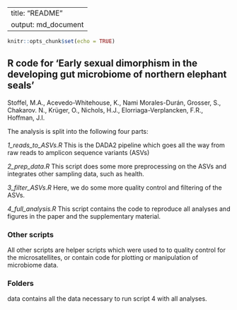 
---
title: "README"
output: md_document
---

```r
knitr::opts_chunk$set(echo = TRUE)
```

## R code for 'Early sexual dimorphism in the developing gut microbiome of northern elephant seals' 
Stoffel, M.A., Acevedo-Whitehouse, K., Nami Morales-Durán, Grosser, S., Chakarov. N., Krüger, O., Nichols, H.J., Elorriaga-Verplancken, F.R., Hoffman, J.I.


The analysis is split into the following four parts:

_1_reads_to_ASVs.R_
This is the DADA2 pipeline which goes all the way from raw reads to 
amplicon sequence variants (ASVs)

_2_prep_data.R_
This script does some more preprocessing on the ASVs and integrates
other sampling data, such as health.

_3_filter_ASVs.R_
Here, we do some more quality control and filtering of the ASVs.

_4_full_analysis.R_
This script contains the code to reproduce all analyses and figures 
in the paper and the supplementary material.

### Other scripts
All other scripts are helper scripts which were used to to quality control
for the microsatellites, or contain code for plotting or manipulation 
of microbiome data.

### Folders
data contains all the data necessary to run script 4 with all analyses.
